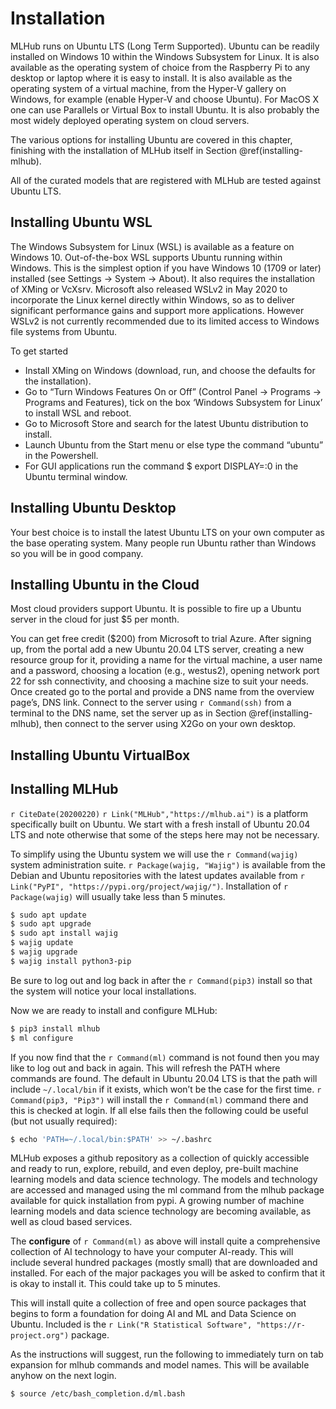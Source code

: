 # Installation

MLHub runs on Ubuntu LTS (Long Term Supported). Ubuntu can be readily
installed on Windows 10 within the Windows Subsystem for Linux. It is
also available as the operating system of choice from the Raspberry Pi
to any desktop or laptop where it is easy to install. It is also
available as the operating system of a virtual machine, from the
Hyper-V gallery on Windows, for example (enable Hyper-V and choose
Ubuntu). For MacOS X one can use Parallels or Virtual Box to install
Ubuntu. It is also probably the most widely deployed operating system
on cloud servers.

The various options for installing Ubuntu are covered in this chapter,
finishing with the installation of MLHub itself in Section
\@ref(installing-mlhub).

All of the curated models that are registered with MLHub are tested
against Ubuntu LTS.

## Installing Ubuntu WSL

The Windows Subsystem for Linux (WSL) is available as a feature on
Windows 10. Out-of-the-box WSL supports Ubuntu running within
Windows. This is the simplest option if you have Windows 10 (1709 or
later) installed (see Settings -> System -> About). It also requires
the installation of XMing or VcXsrv. Microsoft also released WSLv2 in
May 2020 to incorporate the Linux kernel directly within Windows, so
as to deliver significant performance gains and support more
applications. However WSLv2 is not currently recommended due to its
limited access to Windows file systems from Ubuntu.

To get started

+ Install XMing on Windows (download, run, and choose the defaults for
  the installation).
+ Go to "Turn Windows Features On or Off" (Control Panel -> Programs
  -> Programs and Features), tick on the box ‘Windows Subsystem for
  Linux’ to install WSL and reboot.
+ Go to Microsoft Store and search for the latest Ubuntu distribution
  to install.
+ Launch Ubuntu from the Start menu or else type the command “ubuntu”
  in the Powershell.
+ For GUI applications run the command $ export DISPLAY=:0 in the
  Ubuntu terminal window.

## Installing Ubuntu Desktop

Your best choice is to install the latest Ubuntu LTS on your own computer
as the base operating system. Many people run Ubuntu rather than
Windows so you will be in good company. 

## Installing Ubuntu in the Cloud

Most cloud providers support Ubuntu. It is possible to fire up a
Ubuntu server in the cloud for just $5 per month. 

You can get free credit ($200) from Microsoft to trial Azure.  After
signing up, from the portal add a new Ubuntu 20.04 LTS server,
creating a new resource group for it, providing a name for the virtual
machine, a user name and a password, choosing a location (e.g.,
westus2), opening network port 22 for ssh connectivity, and choosing a
machine size to suit your needs. Once created go to the portal and
provide a DNS name from the overview page’s, DNS link. Connect to the
server using `r Command(ssh)` from a terminal to the DNS name, set the
server up as in Section \@ref(installing-mlhub), then connect to the
server using X2Go on your own desktop.

## Installing Ubuntu VirtualBox

## Installing MLHub

`r CiteDate(20200220)` `r Link("MLHub","https://mlhub.ai")` is a
platform specifically built on Ubuntu. We start with a fresh install
of Ubuntu 20.04 LTS and note otherwise that some of the steps here may
not be necessary.

To simplify using the Ubuntu system we will use the `r Command(wajig)`
system administration suite. `r Package(wajig, "Wajig")` is available from
the Debian and Ubuntu repositories with the latest updates available
from `r Link("PyPI", "https://pypi.org/project/wajig/")`. Installation of
`r Package(wajig)` will usually take less than 5 minutes.

```bash
$ sudo apt update
$ sudo apt upgrade
$ sudo apt install wajig
$ wajig update 
$ wajig upgrade 
$ wajig install python3-pip
```

Be sure to log out and log back in after the `r Command(pip3)` install
so that the system will notice your local installations.

Now we are ready to install and configure MLHub:

```bash
$ pip3 install mlhub
$ ml configure
```

If you now find that the `r Command(ml)` command is not found then you
may like to log out and back in again. This will refresh the PATH
where commands are found. The default in Ubuntu 20.04 LTS is that the
path will include `~/.local/bin` if it exists, which won't be the
case for the first time. `r Command(pip3, "Pip3")` will install the
`r Command(ml)` command there and this is checked at login. If all else
fails then the following could be useful (but not usually required):

```bash
$ echo 'PATH=~/.local/bin:$PATH' >> ~/.bashrc
```

MLHub exposes a github repository as a collection of quickly
accessible and ready to run, explore, rebuild, and even deploy,
pre-built machine learning models and data science technology.  The
models and technology are accessed and managed using the ml command
from the mlhub package available for quick installation from pypi. A
growing number of machine learning models and data science technology
are becoming available, as well as cloud based services.

The **configure** of `r Command(ml)` as above will install quite a
comprehensive collection of AI technology to have your computer
AI-ready. This will include several hundred packages (mostly small)
that are downloaded and installed. For each of the major packages you
will be asked to confirm that it is okay to install it. This could
take up to 5 minutes.

This will install quite a collection of free and open source packages
that begins to form a foundation for doing AI and ML and Data Science
on Ubuntu. Included is the `r Link("R Statistical Software", "https://r-project.org")` package.

As the instructions will suggest, run the following to immediately
turn on tab expansion for mlhub commands and model names. This will be
available anyhow on the next login.

```bash
$ source /etc/bash_completion.d/ml.bash
```
